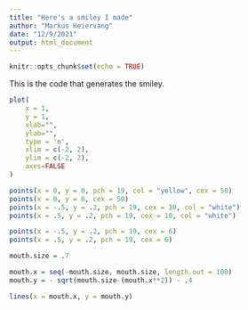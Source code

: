 ---
title: "Here's a smiley I made"
author: "Markus Heiervang"
date: "12/9/2021"
output: html_document
---

```{r setup, include=FALSE}
knitr::opts_chunk$set(echo = TRUE)
```

This is the code that generates the smiley.

```{r}
plot(
    x = 1,
    y = 1,
    xlab="",
    ylab="",
    type = 'n',
    xlim = c(-2, 2),
    ylim = c(-2, 2),
    axes=FALSE
)

points(x = 0, y = 0, pch = 19, col = "yellow", cex = 50)
points(x = 0, y = 0, cex = 50)
points(x = -.5, y = .2, pch = 19, cex = 10, col = "white")
points(x = .5, y = .2, pch = 19, cex = 10, col = "white")

points(x = -.5, y = .2, pch = 19, cex = 6)
points(x = .5, y = .2, pch = 19, cex = 6)

mouth.size = .7

mouth.x = seq(-mouth.size, mouth.size, length.out = 100)
mouth.y = - sqrt(mouth.size-(mouth.x**2)) - .4

lines(x = mouth.x, y = mouth.y)

```